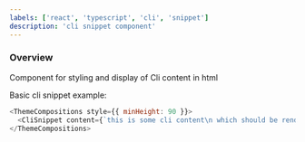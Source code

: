 ```yaml
---
labels: ['react', 'typescript', 'cli', 'snippet']
description: 'cli snippet component'
---
```



### Overview

Component for styling and display of Cli content in html


Basic cli snippet example:
```js live
<ThemeCompositions style={{ minHeight: 90 }}>
  <CliSnippet content={`this is some cli content\n which should be rendered properly as html`}/>
</ThemeCompositions>
```
